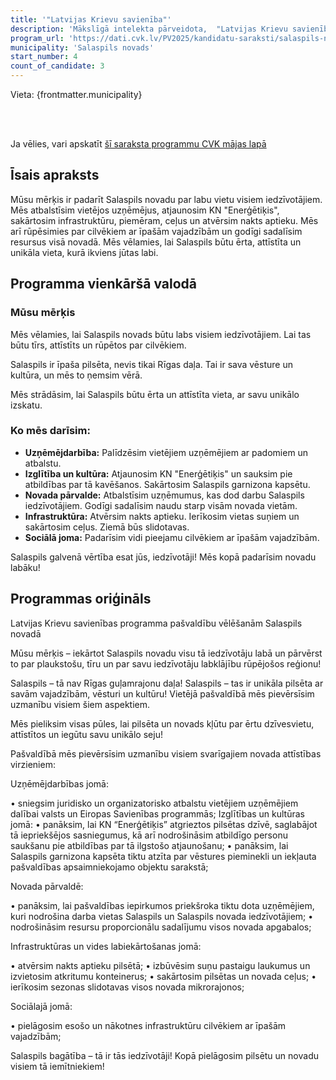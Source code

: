 ```yaml
---
title: '"Latvijas Krievu savienība"'
description: 'Mākslīgā intelekta pārveidota,  "Latvijas Krievu savienība" - Salaspils novads programma vienkāršā valodā'
program_url: 'https://dati.cvk.lv/PV2025/kandidatu-saraksti/salaspils-novads/latvijas-krievu-savieniba'
municipality: 'Salaspils novads'
start_number: 4
count_of_candidate: 3
---
```



Vieta: {frontmatter.municipality}<br/>

<Badge text="Uzņēmējdarbības atbalsts" variant="note" size="small" /> <Badge text="KN Enerģētiķa atjaunošana" variant="note" size="small" /> <Badge text="Infrastruktūras uzlabošana" variant="note" size="small" /> <Badge text="Sociālā pielāgošana" variant="note" size="small" /> <Badge text="Pašvaldības iepirkumu prioritāte" variant="note" size="small" />

<br/><br/> 

<Card title='Šis ir mākslīga intelekta ģenerēts apraksts' icon='starlight'>
    Ja vēlies, vari apskatīt <a href={frontmatter.program_url} target='_blank'>šī saraksta programmu CVK mājas lapā</a>
    </Card>

## Īsais apraksts

Mūsu mērķis ir padarīt Salaspils novadu par labu vietu visiem iedzīvotājiem. Mēs atbalstīsim vietējos uzņēmējus, atjaunosim KN "Enerģētiķis", sakārtosim infrastruktūru, piemēram, ceļus un atvērsim nakts aptieku. Mēs arī rūpēsimies par cilvēkiem ar īpašām vajadzībām un godīgi sadalīsim resursus visā novadā. Mēs vēlamies, lai Salaspils būtu ērta, attīstīta un unikāla vieta, kurā ikviens jūtas labi.

## Programma vienkāršā valodā

### Mūsu mērķis

Mēs vēlamies, lai Salaspils novads būtu labs visiem iedzīvotājiem. Lai tas būtu tīrs, attīstīts un rūpētos par cilvēkiem.

Salaspils ir īpaša pilsēta, nevis tikai Rīgas daļa. Tai ir sava vēsture un kultūra, un mēs to ņemsim vērā.

Mēs strādāsim, lai Salaspils būtu ērta un attīstīta vieta, ar savu unikālo izskatu.

### Ko mēs darīsim:

*   **Uzņēmējdarbība:** Palīdzēsim vietējiem uzņēmējiem ar padomiem un atbalstu.
*   **Izglītība un kultūra:** Atjaunosim KN "Enerģētiķis" un sauksim pie atbildības par tā kavēšanos. Sakārtosim Salaspils garnizona kapsētu.
*   **Novada pārvalde:** Atbalstīsim uzņēmumus, kas dod darbu Salaspils iedzīvotājiem. Godīgi sadalīsim naudu starp visām novada vietām.
*   **Infrastruktūra:** Atvērsim nakts aptieku. Ierīkosim vietas suņiem un sakārtosim ceļus. Ziemā būs slidotavas.
*   **Sociālā joma:** Padarīsim vidi pieejamu cilvēkiem ar īpašām vajadzībām.

Salaspils galvenā vērtība esat jūs, iedzīvotāji! Mēs kopā padarīsim novadu labāku!

## Programmas oriģināls

Latvijas Krievu savienības programma pašvaldību vēlēšanām Salaspils novadā

Mūsu mērķis – iekārtot Salaspils novadu visu tā iedzīvotāju labā un pārvērst to par plaukstošu, tīru un par savu iedzīvotāju labklājību rūpējošos reģionu!

Salaspils – tā nav Rīgas guļamrajonu daļa! Salaspils – tas ir unikāla pilsēta ar savām vajadzībām, vēsturi un kultūru! Vietējā pašvaldībā mēs pievērsīsim uzmanību visiem šiem aspektiem.

Mēs pieliksim visas pūles, lai pilsēta un novads kļūtu par ērtu dzīvesvietu, attīstītos un iegūtu savu unikālo seju!

Pašvaldībā mēs pievērsīsim uzmanību visiem svarīgajiem novada attīstības virzieniem:

Uzņēmējdarbības jomā:

• sniegsim juridisko un organizatorisko atbalstu vietējiem uzņēmējiem dalībai valsts un Eiropas Savienības programmās;
Izglītības un kultūras jomā:
• panāksim, lai KN “Enerģētiķis” atgrieztos pilsētas dzīvē, saglabājot tā iepriekšējos sasniegumus, kā arī nodrošināsim atbildīgo personu saukšanu pie atbildības par tā ilgstošo atjaunošanu;
• panāksim, lai Salaspils garnizona kapsēta tiktu atzīta par vēstures pieminekli un iekļauta pašvaldības apsaimniekojamo objektu sarakstā;

Novada pārvaldē:

• panāksim, lai pašvaldības iepirkumos priekšroka tiktu dota uzņēmējiem, kuri nodrošina darba vietas Salaspils un Salaspils novada iedzīvotājiem;
• nodrošināsim resursu proporcionālu sadalījumu visos novada apgabalos;

Infrastruktūras un vides labiekārtošanas jomā:

• atvērsim nakts aptieku pilsētā;
• izbūvēsim suņu pastaigu laukumus un izvietosim atkritumu konteinerus;
• sakārtosim pilsētas un novada ceļus;
• ierīkosim sezonas slidotavas visos novada mikrorajonos;

Sociālajā jomā:

• pielāgosim esošo un nākotnes infrastruktūru cilvēkiem ar īpašām vajadzībām;

Salaspils bagātība – tā ir tās iedzīvotāji! Kopā pielāgosim pilsētu un novadu visiem tā iemītniekiem!
